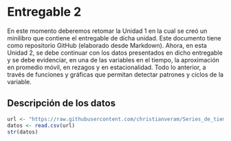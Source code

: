 # Entregable 2

En este momento deberemos retomar la Unidad 1 en la cual se creó un minilibro que contiene el entregable de dicha unidad. Este documento tiene como repositorio GitHub (elaborado desde Markdown). Ahora, en esta Unidad 2, se debe continuar con los datos presentados en dicho entregable y se debe evidenciar, en una de las variables en el tiempo, la aproximación en promedio móvil, en rezagos y en estacionalidad. Todo lo anterior, a través de funciones y gráficas que permitan detectar patrones y ciclos de la variable.

## Descripción de los datos 

```r
url <- "https://raw.githubusercontent.com/christianveram/Series_de_tiempo/refs/heads/main/bases/Temperatura.csv"
datos <- read.csv(url)
str(datos)

```

